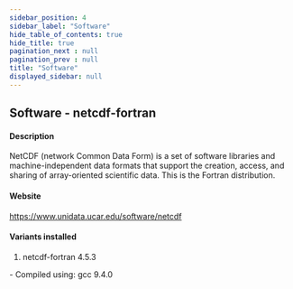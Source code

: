 ```yaml
---
sidebar_position: 4
sidebar_label: "Software"
hide_table_of_contents: true
hide_title: true
pagination_next : null
pagination_prev : null
title: "Software"
displayed_sidebar: null
---
```


## Software - netcdf-fortran


#### Description
NetCDF (network Common Data Form) is a set of software libraries and machine-independent data formats that support the creation, access, and sharing of array-oriented scientific data. This is the Fortran distribution.

#### Website
https://www.unidata.ucar.edu/software/netcdf

#### Variants installed
1. netcdf-fortran 4.5.3
<div class="ul-circle">
    - Compiled using: gcc 9.4.0
</div>

